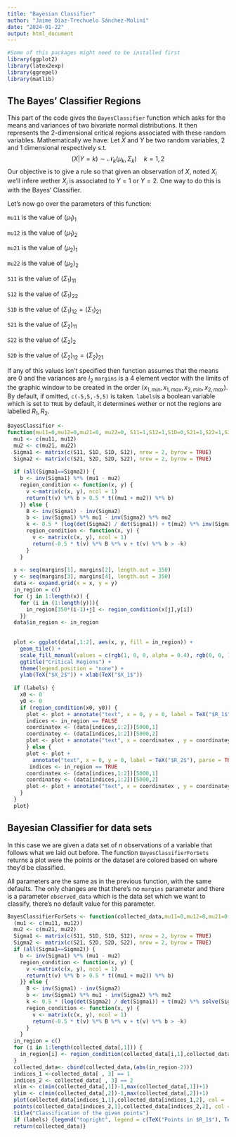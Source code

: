 ```yaml
---
title: "Bayesian Classifier"
author: "Jaime Díaz-Trechuelo Sánchez-Moliní"
date: "2024-01-22"
output: html_document
---
```


```r
#Some of this packages might need to be installed first
library(ggplot2)
library(latex2exp)
library(ggrepel)
library(matlib)
```

## The Bayes' Classifier Regions
This part of the code gives the `BayesClassifier` function which asks for the means and variances of two bivariate normal distributions. It then represents the 2-dimensional critical regions associated with these random variables.
Mathematically we have:
Let $X$ and $Y$ be two random variables, 2 and 1 dimensional respectively s.t.
$$
(X|Y=k) \sim \mathcal{N}_k(\mu_k,\Sigma_k)  \quad k=1,2
$$
Our objective is to give a rule so that given an observation of $X$, noted $X_i$ we'll infere wether $X_i$ is associated to $Y=1$ or $Y=2$. One way to do this is with the Bayes' Classifier.

Let's now go over the parameters of this function:

`mu11` is the value of $(\mu_1)_1$ 

`mu12` is the value of $(\mu_1)_2$ 

`mu21` is the value of $(\mu_2)_1$

`mu22` is the value of $(\mu_2)_2$

`S11` is the value of $(\Sigma_1)_{11}$

`S12` is the value of $(\Sigma_1)_{22}$

`S1D` is the value of $(\Sigma_1)_{12} = (\Sigma_1)_{21}$

`S21` is the value of $(\Sigma_2)_{11}$

`S22` is the value of $(\Sigma_2)_{2}$

`S2D` is the value of $(\Sigma_2)_{12} = (\Sigma_2)_{21}$

If any of this values isn't specified then function assumes that the means are $0$ and the variances are $I_2$
`margins` is a 4 element vector with the limits of the graphic window to be created in the order $(x_{1,min},x_{1,max},x_{2,min},x_{2,max})$. By default, if omitted, `c(-5,5,-5,5)` is taken.
`labels`is a boolean variable which is set to `TRUE` by default, it determines wether or not the regions are labelled $R_1,R_2$.


```r

BayesClassifier <- 
function(mu11=0,mu12=0,mu21=0, mu22=0, S11=1,S12=1,S1D=0,S21=1,S22=1,S2D=0, margins = c(-5,5,-5,5), labels = TRUE) {
  mu1 <- c(mu11, mu12)
  mu2 <- c(mu21, mu22)
  Sigma1 <- matrix(c(S11, S1D, S1D, S12), nrow = 2, byrow = TRUE)
  Sigma2 <- matrix(c(S21, S2D, S2D, S22), nrow = 2, byrow = TRUE)
  
  if (all(Sigma1==Sigma2)) {
    b <- inv(Sigma1) %*% (mu1 - mu2)
    region_condition <- function(x, y) {
      v <-matrix(c(x, y), ncol = 1)
      return(t(v) %*% b > 0.5 * t((mu1 + mu2)) %*% b)
    }} else {
      B <- inv(Sigma1) - inv(Sigma2)
      b <- inv(Sigma1) %*% mu1 - inv(Sigma2) %*% mu2
      k <- 0.5 * (log(det(Sigma2) / det(Sigma1)) + t(mu2) %*% inv(Sigma2) %*% mu2 - t(mu1) %*% inv(Sigma1) %*% mu1)
      region_condition <- function(x, y) {
        v <- matrix(c(x, y), ncol = 1)
        return(-0.5 * t(v) %*% B %*% v + t(v) %*% b > -k)
      }
    }
  
  x <- seq(margins[1], margins[2], length.out = 350)
  y <- seq(margins[3], margins[4], length.out = 350)
  data <- expand.grid(x = x, y = y)
  in_region = c()
  for (j in 1:length(x)) {
    for (i in (1:length(y))){
      in_region[350*(i-1)+j] <- region_condition(x[j],y[i])
    }}
  data$in_region <- in_region
  
  
  plot <- ggplot(data[,1:2], aes(x, y, fill = in_region)) +
    geom_tile() +
    scale_fill_manual(values = c(rgb(1, 0, 0, alpha = 0.4), rgb(0, 0, 1, alpha = 0.4)), na.value = "white") +
    ggtitle("Critical Regions") +
    theme(legend.position = "none") +
    ylab(TeX("$X_2$")) + xlab(TeX("$X_1$"))
  
  if (labels) {
    x0 <- 0
    y0 <- 0
    if (region_condition(x0, y0)) {
      plot <- plot + annotate("text", x = 0, y = 0, label = TeX("$R_1$"), parse = TRUE, col = "blue", size = 12)
      indices <- in_region == FALSE
      coordinatex <- (data[indices,1:2])[5000,1]
      coordinatey <- (data[indices,1:2])[5000,2]
      plot <- plot + annotate("text", x = coordinatex , y = coordinatey, label = TeX("$R_2$"), parse = TRUE, col = "red", size = 12)
      } else {
      plot <- plot +
        annotate("text", x = 0, y = 0, label = TeX("$R_2$"), parse = TRUE, col = "red", size = 12)
       indices <- in_region == TRUE
      coordinatex <- (data[indices,1:2])[5000,1]
      coordinatey <- (data[indices,1:2])[5000,2]
      plot <- plot + annotate("text", x = coordinatex , y = coordinatey, label = TeX("$R_1$"), parse = TRUE, col = "blue", size = 12)
    }    
  }
  plot}

```

## Bayesian Classifier for data sets

In this case we are given a data set of $n$ observations of a variable that follows what we laid out before. The function `BayesClassifierForSets` returns a plot were the points or the dataset are colored based on where they'd be classified. 

All parameters are the same as in the previous function, with the same defaults. The only changes are that there's no `margins` parameter and there is a parameter `observed_data` which is the data set which we want to classify, there's no default value for this parameter.

```r
BayesClassifierForSets <- function(collected_data,mu11=0,mu12=0,mu21=0, mu22=0, S11=0,S12=0,S1D=0,S21=0,S22=0,S2D=0,labels=TRUE) {
  (mu1 <- c(mu11, mu12))
  mu2 <- c(mu21, mu22)
  Sigma1 <- matrix(c(S11, S1D, S1D, S12), nrow = 2, byrow = TRUE)
  Sigma2 <- matrix(c(S21, S2D, S2D, S22), nrow = 2, byrow = TRUE)
  if (all(Sigma1==Sigma2)) {
    b <- inv(Sigma1) %*% (mu1 - mu2)
    region_condition <- function(x, y) {
      v <-matrix(c(x, y), ncol = 1)
      return(t(v) %*% b > 0.5 * t((mu1 + mu2)) %*% b)
    }} else {
      B <- inv(Sigma1) - inv(Sigma2)
      b <- inv(Sigma1) %*% mu1 - inv(Sigma2) %*% mu2
      k <- 0.5 * (log(det(Sigma2) / det(Sigma1)) + t(mu2) %*% solve(Sigma2) %*% mu2 - t(mu1) %*% solve(Sigma1) %*% mu1)
      region_condition <- function(x, y) {
        v <- matrix(c(x, y), ncol = 1)
        return(-0.5 * t(v) %*% B %*% v + t(v) %*% b > -k)
      }
    }
  in_region = c()
  for (i in 1:length(collected_data[,1])) {
    in_region[i] <- region_condition(collected_data[i,1],collected_data[i,2])
  }
  collected_data<- cbind(collected_data,(abs(in_region-2)))
  indices_1 <-collected_data[ , 3] == 1
  indices_2 <- collected_data[ , 3] == 2
  xlim <- c(min(collected_data[,1])-1,max(collected_data[,1])+1)
  ylim <- c(min(collected_data[,2])-1,max(collected_data[,2])+1)
  plot(collected_data[indices_1,1],collected_data[indices_1,2], col = 'blue',ylab = TeX("$X_2"), xlab = TeX("$X_1"), xlim = xlim, ylim = ylim)
  points(collected_data[indices_2,1],collected_data[indices_2,2], col = 'red')
  title("Classification of the given points")
  if (labels) {legend("topright", legend = c(TeX("Points in $R_1$"), TeX("Points in $R_2$")), col = c('blue', 'red'), pch = 1)}
  return(collected_data)}
```

